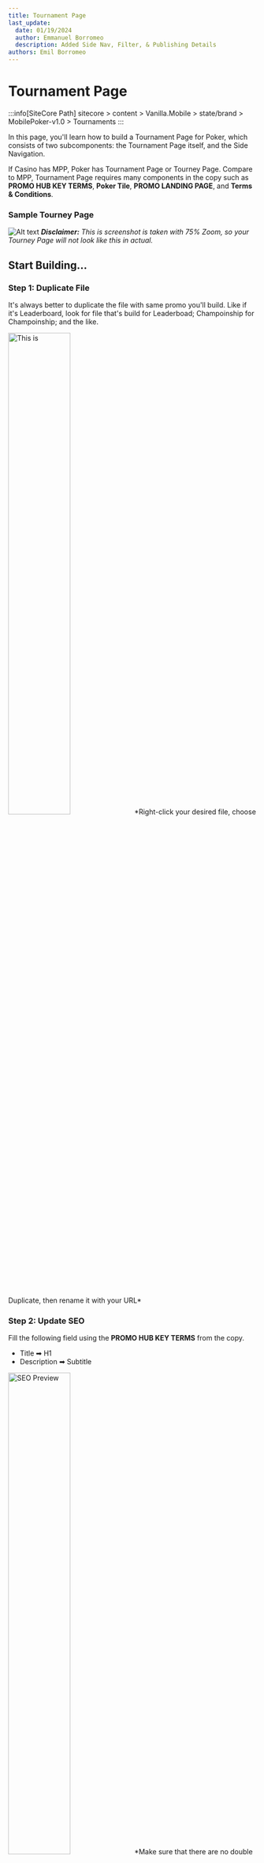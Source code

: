 ```yaml
---
title: Tournament Page
last_update:
  date: 01/19/2024
  author: Emmanuel Borromeo
  description: Added Side Nav, Filter, & Publishing Details
authors: Emil Borromeo
---
```



# Tournament Page

:::info[SiteCore Path]
sitecore > content > Vanilla.Mobile > state/brand > MobilePoker-v1.0 > Tournaments
:::

In this page, you'll learn how to build a Tournament Page for Poker, which consists of two subcomponents: the Tournament Page itself, and the Side Navigation.

If Casino has MPP, Poker has Tournament Page or Tourney Page. Compare to MPP, Tournament Page requires many components in the copy such as **PROMO HUB KEY TERMS**, **Poker Tile**, **PROMO LANDING PAGE**, and **Terms & Conditions**.

### Sample Tourney Page

![Alt text](<../../static/img/builds/tourney-page/tourney page.png>)
***Disclaimer:** This is screenshot is taken with 75% Zoom, so your Tourney Page will not look like this in actual.*

## Start Building...

### Step 1: Duplicate File

It's always better to duplicate the file with same promo you'll build. Like if it's Leaderboard, look for file that's build for Leaderboad; Champoinship for Champoinship; and the like.  

<img width="50%" src={tourneyPage0} alt="This is " />
*Right-click your desired file, choose Duplicate, then rename it with your URL*

### Step 2: Update SEO

Fill the following field using the **PROMO HUB KEY TERMS** from the copy.

- Title ➡ H1
- Description ➡ Subtitle



<img src={tourneyPage2} width="50%" alt="SEO Preview " />
*Make sure that there are no double space, and space after the sentence/phrase*
{/* className="mx-auto" */}

### Step 3: Update Synopsis

Fill the followng fields using the **Poker Tile** from the copy.

- SypnosisImage ➡ Poker Tiles-640x320 Asset  
- SypnosisTitle ➡ H1  
- SypnosisDescription ➡ Subtitle  

<img src={tourneyPage3} width="50%" alt="Synopsis Preview " />

### Step 4: Update MainContent1

This Content should follow this format:

```html
<h1><strong>UPPERCASE PROMO NAME</strong> </h1>
<h2><strong>Camel Case Subtitle</strong><h2>
<h2 style="color: #(State Hex Color);"> <strong>Promo Date</strong>\</h2>
<p>Sentence case. Promotional description</p>
<p>Most of the time this contains Table, follow Table formatting on the link provided below.</p>
<p><em>Please make sure to read our full Terms and Conditions before participating in this promotion.</em></p>
<p><a className="btn" style="background: #{State Hex Color); color: #ffffff;" href="{SmartLink}">{CTA}</a></p>
```

Fill this content using the following:

<table className="mt-4 w-full max-h-[300px]">
<thead>
<tr>
<td className="w-[30%]"><strong>Field</strong></td>
<td className="w-[45%]"><strong>Value</strong></td>
</tr>
</thead>
<tbody>
<tr>
<td>PROMO NAME</td>
<td>Text found on PROMO LANDING PAGE's Main Image [MPP 1080x486]</td>
</tr>
<tr>
<td>Subtitle</td>
<td>ROMO LANDING PAGE's Subtitle</td>
</tr>
<tr>
<td>Promo Date</td>
<td>PROMO LANDING PAGE's Promotional Dates</td>
</tr>
<tr>
<td>Promo description</td>
<td>PROMO LANDING PAGE's Promotional Description</td>
</tr>
<tr>
<td>CTA</td>
<td>Depends on the Promo. Check&nbsp;CTA Docs Page&nbsp;for an exhaustive list of CTAs.</td>
</tr>
</tbody>
</table>

<div className="flex gap-2" >
<img src={tourneyPage4} width="50%" alt="MainContent1 Preview " />
<img src={tourneyPage41} width="50%" alt="MainContent1 Preview " />
</div>  
*You can either click **Show editor, then go to HTML TAB** (found below the text editor) or **Edit HTML** to insert the required content.*
<br />
:::info
Check [Table Docs Page](../builds/cta) for an exhaustive list of tables.
:::

### Step 5: Update Terms  

The Poker Tournament Page's Terms & Condition has an additional line compare to other builds. Copy the code below and add this before your Ticket's Terms & Conditions.
```html
<h2>${dic:4BBA6E66-85C6-4D2F-ABC0-5BA4C06D20CE/TermsandConditions}</h2>
<br />
```
<img src={tourneyPage5} width="50%" alt="Terms Preview " />  
<br />
:::info
Check [Documents Page](../builds/cta) on How To Clean your Terms and Conditions.
:::

## Tournaments Side Navigation

:::info[SiteCore Path]
sitecore > content/Vanilla.Mobile > state/brand > MobilePoker-v1.0> Tournaments > shared > navigation
:::

### Step 6: Duplicate File

Duplicate File, and rename it with your ticket's URL. Please note not to move your file above the file with file name "Title" as this is the Side Nav Title seen in the image below. 

<img src={tourneyPage6} width="50%" alt="Terms Preview " /> 

### Step 7: Update Data

Update the following fields:  

LinkReference ➡ Your Tourney Page Smartlink (e.g. `!!M2.Poker/tournaments/<insert-your-url-here>`)  
LinkText ➡ Promo Name in Camel Case
<img src={tourneyPage61} width="50%" alt="Terms Preview " />

## Filter & Publishing Dates

### Step 8: Filter

Both Tourney Page and Side-Nav must have filter.
```
QueryString.Get('qa') = 'yourname'

```
<img src={tourneyPage7} width="30%" alt="Filter " />

### Step 9: Publishing Date

Both Tourney Page and Side-Nav must have the same publishing date. If it's a new build, the publishing date should be empty and the Never Publish must be ▢ unticked. 
<img src={tourneyPage8} width="25%" alt="Publishing Date " />




